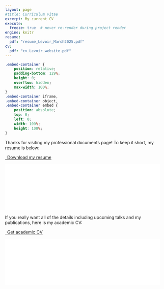 ```yaml
---
layout: page
#title: Curriculum vitae
excerpt: My current CV
execute:
  freeze: true  # never re-render during project render
engine: knitr 
resume:
  pdf: "resume_Levoir_March2025.pdf"
cv:
  pdf: "cv_Levoir_website.pdf"
---
```




```css
.embed-container {
    position: relative;
    padding-bottom: 129%;
    height: 0;
    overflow: hidden;
    max-width: 100%;
}
.embed-container iframe,
.embed-container object,
.embed-container embed {
    position: absolute;
    top: 0;
    left: 0;
    width: 100%;
    height: 100%;
}
```

Thanks for visiting my professional documents page! To keep it short, my resume is below:

```{=html}
<p class="text-center">
  <a class="btn btn-primary btn-lg cv-download" href="`r rmarkdown::metadata$resume$pdf`" target="_blank">
    <i class="fa-solid fa-file-arrow-down"></i>&ensp;Download my resume
  </a>
</p>
<div class="embed-container">
  <iframe src="`r rmarkdown::metadata$resume$pdf`#toolbar=0" style="border: 0.5px;width: 100%;"></iframe>
</div>
```





If you really want all of the details including upcoming talks and my publications, here is my academic CV:
```{=html}
<p class="text-center">
  <a class="btn btn-primary btn-lg cv-download" href="`r rmarkdown::metadata$cv$pdf`" target="_blank">
    <i class="fa-solid fa-file-arrow-down"></i>&ensp;Get academic CV
  </a>
</p>
<div class="embed-container">
  <iframe src="`r rmarkdown::metadata$cv$pdf`#toolbar=0" style="border: 0.5px;width: 100%;"></iframe>
</div>
```



```{=html}
<!-- <div  style="margin: 30px; text-align: center;"> -->
<!-- <a class="btn btn-primary" href="https://www.marvinschmitt.com/blog/website-tutorial-quarto/" role="button" target="_blank" style="padding: 15px 30px;">View the tutorial for this template (+ download link)</a> -->
<!-- </div> -->
```
